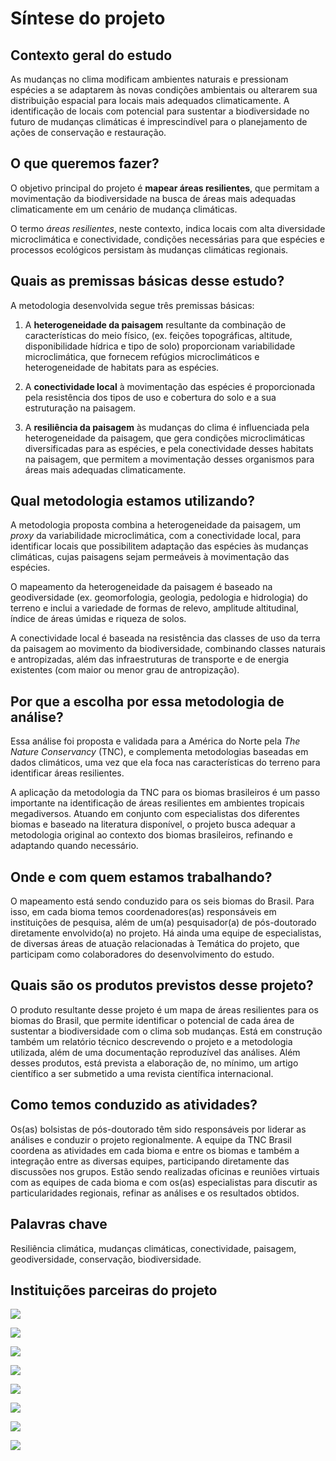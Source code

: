 # Síntese do projeto {.unnumbered}

## Contexto geral do estudo

As mudanças no clima modificam ambientes naturais e pressionam espécies a se adaptarem às novas condições ambientais ou alterarem sua distribuição espacial para locais mais adequados climaticamente. A identificação de locais com potencial para sustentar a biodiversidade no futuro de mudanças climáticas é imprescindível para o planejamento de ações de conservação e restauração.

## O que queremos fazer?

O objetivo principal do projeto é **mapear áreas resilientes**, que permitam a movimentação da biodiversidade na busca de áreas mais adequadas climaticamente em um cenário de mudança climáticas.

O termo *áreas resilientes*, neste contexto, indica locais com alta diversidade microclimática e conectividade, condições necessárias para que espécies e processos ecológicos persistam às mudanças climáticas regionais.

## Quais as premissas básicas desse estudo?


A metodologia desenvolvida segue três premissas básicas:

1.  A **heterogeneidade da paisagem** resultante da combinação de características do meio físico, (ex. feições topográficas, altitude, disponibilidade hídrica e tipo de solo) proporcionam variabilidade microclimática, que fornecem refúgios microclimáticos e heterogeneidade de habitats para as espécies. <!--contribui para a diversidade genética e fenotípica de espécies.-->

2.  A **conectividade local** à movimentação das espécies é proporcionada pela resistência dos tipos de uso e cobertura do solo e a sua estruturação na paisagem.

3.  A **resiliência da paisagem** às mudanças do clima é influenciada pela heterogeneidade da paisagem, que gera condições microclimáticas diversificadas para as espécies, e pela conectividade desses habitats na paisagem, que permitem a movimentação desses organismos para áreas mais adequadas climaticamente.

## Qual metodologia estamos utilizando?

A metodologia proposta combina a heterogeneidade da paisagem, um *proxy* da variabilidade microclimática, com a conectividade local, para identificar locais que possibilitem adaptação das espécies às mudanças climáticas, cujas paisagens sejam permeáveis à movimentação das espécies.

O mapeamento da heterogeneidade da paisagem é baseado na geodiversidade (ex. geomorfologia, geologia, pedologia e hidrologia) do terreno e inclui a variedade de formas de relevo, amplitude altitudinal, índice de áreas úmidas e riqueza de solos.

A conectividade local é baseada na resistência das classes de uso da terra da paisagem ao movimento da biodiversidade, combinando classes naturais e antropizadas, além das infraestruturas de transporte e de energia existentes (com maior ou menor grau de antropização).

## Por que a escolha por essa metodologia de análise?

Essa análise foi proposta e validada para a América do Norte pela *The Nature Conservancy* (TNC), e complementa metodologias baseadas em dados climáticos, uma vez que ela foca nas características do terreno para identificar áreas resilientes.

A aplicação da metodologia da TNC para os biomas brasileiros é um passo importante na identificação de áreas resilientes em ambientes tropicais megadiversos. Atuando em conjunto com especialistas dos diferentes biomas e baseado na literatura disponível, o projeto busca adequar a metodologia original ao contexto dos biomas brasileiros, refinando e adaptando quando necessário.

## Onde e com quem estamos trabalhando?

O mapeamento está sendo conduzido para os seis biomas do Brasil. Para isso, em cada bioma temos coordenadores(as) responsáveis em instituições de pesquisa, além de um(a) pesquisador(a) de pós-doutorado diretamente envolvido(a) no projeto. Há ainda uma equipe de especialistas, de diversas áreas de atuação relacionadas à Temática do projeto, que participam como colaboradores do desenvolvimento do estudo.

## Quais são os produtos previstos desse projeto?

O produto resultante desse projeto é um mapa de áreas resilientes para os biomas do Brasil, que permite identificar o potencial de cada área de sustentar a biodiversidade com o clima sob mudanças. Está em construção também um relatório técnico descrevendo o projeto e a metodologia utilizada, além de uma documentação reproduzível das análises. Além desses produtos, está prevista a elaboração de, no mínimo, um artigo científico a ser submetido a uma revista científica internacional.

## Como temos conduzido as atividades?

Os(as) bolsistas de pós-doutorado têm sido responsáveis por liderar as análises e conduzir o projeto regionalmente. A equipe da TNC Brasil coordena as atividades em cada bioma e entre os biomas e também a integração entre as diversas equipes, participando diretamente das discussões nos grupos. Estão sendo realizadas oficinas e reuniões virtuais com as equipes de cada bioma e com os(as) especialistas para discutir as particularidades regionais, refinar as análises e os resultados obtidos.

## Palavras chave

Resiliência climática, mudanças climáticas, conectividade, paisagem, geodiversidade, conservação, biodiversidade.

## Instituições parceiras do projeto

::: {layout-nrow="2"}
![](figs/TNC_logo.png)

![](figs/MPEG_logo.png)

![](figs/logotipo-ufabc-abaixo.png)

![](figs/tipografia_ufj_preto_modelo_02.png)

![](figs/ufms_logo_negativo_assinatura_vertical_rgb.png)

![](figs/ufrn_logotipo_flat.png)

![](figs/sos_pantanal_logo-slider.png)

![](figs/associacao_caatinga-nova_logo-400.png)
:::
